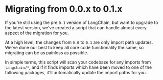 # Migrating from 0.0.x to 0.1.x

If you're still using the pre `0.1` version of LangChain, but want to upgrade to the latest version, we've created a script that can handle almost every aspect of the migration for you.

At a high level, the changes from `0.0` to `0.1` are only import path updates.
We've done our best to keep all core code functionality the same, so migrating can be as painless as possible.

In simple terms, this script will scan your codebase for any imports from `langchain/*`, and if it finds imports which have been moved to one of the following packages, it'll automatically update the import paths for you.

